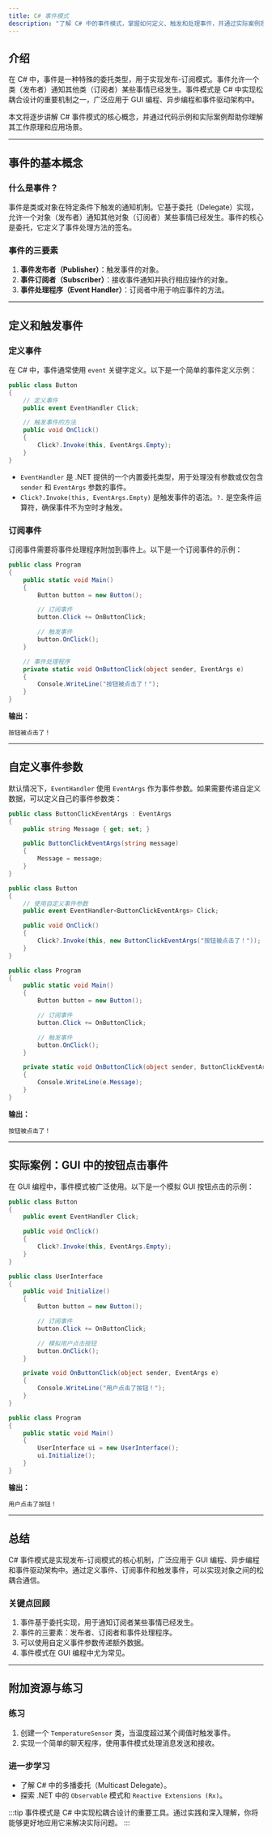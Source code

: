 ```yaml
---
title: C# 事件模式
description: "了解 C# 中的事件模式，掌握如何定义、触发和处理事件，并通过实际案例理解其应用场景。"
---
```


## 介绍

在 C# 中，事件是一种特殊的委托类型，用于实现发布-订阅模式。事件允许一个类（发布者）通知其他类（订阅者）某些事情已经发生。事件模式是 C# 中实现松耦合设计的重要机制之一，广泛应用于 GUI 编程、异步编程和事件驱动架构中。

本文将逐步讲解 C# 事件模式的核心概念，并通过代码示例和实际案例帮助你理解其工作原理和应用场景。

---

## 事件的基本概念

### 什么是事件？

事件是类或对象在特定条件下触发的通知机制。它基于委托（Delegate）实现，允许一个对象（发布者）通知其他对象（订阅者）某些事情已经发生。事件的核心是委托，它定义了事件处理方法的签名。

### 事件的三要素

1. **事件发布者（Publisher）**：触发事件的对象。
2. **事件订阅者（Subscriber）**：接收事件通知并执行相应操作的对象。
3. **事件处理程序（Event Handler）**：订阅者中用于响应事件的方法。

---

## 定义和触发事件

### 定义事件

在 C# 中，事件通常使用 `event` 关键字定义。以下是一个简单的事件定义示例：

```csharp
public class Button
{
    // 定义事件
    public event EventHandler Click;

    // 触发事件的方法
    public void OnClick()
    {
        Click?.Invoke(this, EventArgs.Empty);
    }
}
```

- `EventHandler` 是 .NET 提供的一个内置委托类型，用于处理没有参数或仅包含 `sender` 和 `EventArgs` 参数的事件。
- `Click?.Invoke(this, EventArgs.Empty)` 是触发事件的语法。`?.` 是空条件运算符，确保事件不为空时才触发。

### 订阅事件

订阅事件需要将事件处理程序附加到事件上。以下是一个订阅事件的示例：

```csharp
public class Program
{
    public static void Main()
    {
        Button button = new Button();

        // 订阅事件
        button.Click += OnButtonClick;

        // 触发事件
        button.OnClick();
    }

    // 事件处理程序
    private static void OnButtonClick(object sender, EventArgs e)
    {
        Console.WriteLine("按钮被点击了！");
    }
}
```

**输出：**
```
按钮被点击了！
```

---

## 自定义事件参数

默认情况下，`EventHandler` 使用 `EventArgs` 作为事件参数。如果需要传递自定义数据，可以定义自己的事件参数类：

```csharp
public class ButtonClickEventArgs : EventArgs
{
    public string Message { get; set; }

    public ButtonClickEventArgs(string message)
    {
        Message = message;
    }
}

public class Button
{
    // 使用自定义事件参数
    public event EventHandler<ButtonClickEventArgs> Click;

    public void OnClick()
    {
        Click?.Invoke(this, new ButtonClickEventArgs("按钮被点击了！"));
    }
}

public class Program
{
    public static void Main()
    {
        Button button = new Button();

        // 订阅事件
        button.Click += OnButtonClick;

        // 触发事件
        button.OnClick();
    }

    private static void OnButtonClick(object sender, ButtonClickEventArgs e)
    {
        Console.WriteLine(e.Message);
    }
}
```

**输出：**
```
按钮被点击了！
```

---

## 实际案例：GUI 中的按钮点击事件

在 GUI 编程中，事件模式被广泛使用。以下是一个模拟 GUI 按钮点击的示例：

```csharp
public class Button
{
    public event EventHandler Click;

    public void OnClick()
    {
        Click?.Invoke(this, EventArgs.Empty);
    }
}

public class UserInterface
{
    public void Initialize()
    {
        Button button = new Button();

        // 订阅事件
        button.Click += OnButtonClick;

        // 模拟用户点击按钮
        button.OnClick();
    }

    private void OnButtonClick(object sender, EventArgs e)
    {
        Console.WriteLine("用户点击了按钮！");
    }
}

public class Program
{
    public static void Main()
    {
        UserInterface ui = new UserInterface();
        ui.Initialize();
    }
}
```

**输出：**
```
用户点击了按钮！
```

---

## 总结

C# 事件模式是实现发布-订阅模式的核心机制，广泛应用于 GUI 编程、异步编程和事件驱动架构中。通过定义事件、订阅事件和触发事件，可以实现对象之间的松耦合通信。

### 关键点回顾
1. 事件基于委托实现，用于通知订阅者某些事情已经发生。
2. 事件的三要素：发布者、订阅者和事件处理程序。
3. 可以使用自定义事件参数传递额外数据。
4. 事件模式在 GUI 编程中尤为常见。

---

## 附加资源与练习

### 练习
1. 创建一个 `TemperatureSensor` 类，当温度超过某个阈值时触发事件。
2. 实现一个简单的聊天程序，使用事件模式处理消息发送和接收。

### 进一步学习
- 了解 C# 中的多播委托（Multicast Delegate）。
- 探索 .NET 中的 `Observable` 模式和 `Reactive Extensions (Rx)`。

:::tip
事件模式是 C# 中实现松耦合设计的重要工具。通过实践和深入理解，你将能够更好地应用它来解决实际问题。
:::